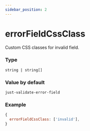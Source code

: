 ```yaml
---
sidebar_position: 2
---
```


# errorFieldCssClass

Custom CSS classes for invalid field.

### Type

`string | string[]`

### Value by default

`just-validate-error-field`

### Example

```js
{
  errorFieldCssClass: ['invalid'],
}
```
